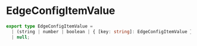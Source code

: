 # EdgeConfigItemValue

```typescript
export type EdgeConfigItemValue =
  | (string | number | boolean | { [key: string]: EdgeConfigItemValue } | EdgeConfigItemValue[])
  | null;
```
